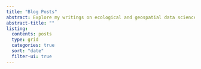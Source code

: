 ```yaml
---
title: "Blog Posts"
abstract: Explore my writings on ecological and geospatial data science, including R, Python, and GIS.
abstract-title: ""
listing:
  contents: posts
  type: grid
  categories: true
  sort: "date"
  filter-ui: true
---
```


